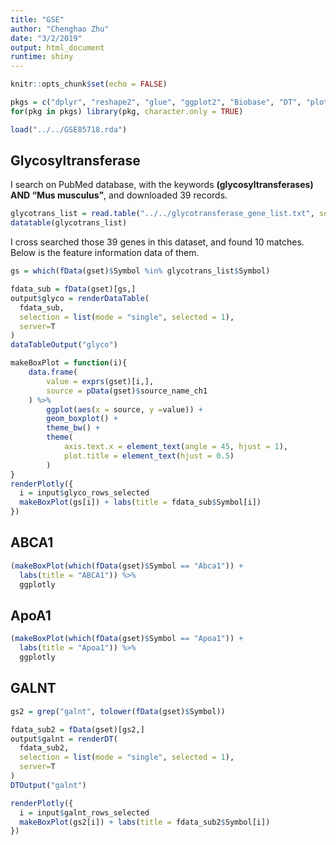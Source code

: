 ```yaml
---
title: "GSE"
author: "Chenghao Zhu"
date: "3/2/2019"
output: html_document
runtime: shiny
---
```


<style>
table {
  white-space: nowrap;
}
.datatables {
  overflow: auto;
}
</style>

```r
knitr::opts_chunk$set(echo = FALSE)
```

```r
pkgs = c("dplyr", "reshape2", "glue", "ggplot2", "Biobase", "DT", "plotly")
for(pkg in pkgs) library(pkg, character.only = TRUE)
```

```r
load("../../GSE85718.rda")
```

## Glycosyltransferase

I search on PubMed database, with the keywords **(glycosyltransferases) AND "Mus musculus"**, and downloaded 39 records.

```r
glycotrans_list = read.table("../../glycotransferase_gene_list.txt", sep = "\t", header = TRUE, stringsAsFactors = FALSE)
datatable(glycotrans_list)
```

I cross searched those 39 genes in this dataset, and found 10 matches. Below is the feature information data of them.

```r
gs = which(fData(gset)$Symbol %in% glycotrans_list$Symbol)

fdata_sub = fData(gset)[gs,]
output$glyco = renderDataTable(
  fdata_sub,
  selection = list(mode = "single", selected = 1),
  server=T
)
dataTableOutput("glyco")
```

```r
makeBoxPlot = function(i){
    data.frame(
        value = exprs(gset)[i,],
        source = pData(gset)$source_name_ch1
    ) %>%
        ggplot(aes(x = source, y =value)) +
        geom_boxplot() +
        theme_bw() +
        theme(
            axis.text.x = element_text(angle = 45, hjust = 1),
            plot.title = element_text(hjust = 0.5)
        )
}
renderPlotly({
  i = input$glyco_rows_selected
  makeBoxPlot(gs[i]) + labs(title = fdata_sub$Symbol[i])
})
```

## ABCA1

```r
(makeBoxPlot(which(fData(gset)$Symbol == "Abca1")) + 
  labs(title = "ABCA1")) %>% 
  ggplotly
```

## ApoA1

```r
(makeBoxPlot(which(fData(gset)$Symbol == "Apoa1")) + 
  labs(title = "Apoa1")) %>% 
  ggplotly
```

## GALNT

```r
gs2 = grep("galnt", tolower(fData(gset)$Symbol))

fdata_sub2 = fData(gset)[gs2,]
output$galnt = renderDT(
  fdata_sub2,
  selection = list(mode = "single", selected = 1),
  server=T
)
DTOutput("galnt")
```

```r
renderPlotly({
  i = input$galnt_rows_selected
  makeBoxPlot(gs2[i]) + labs(title = fdata_sub2$Symbol[i])
})
```

